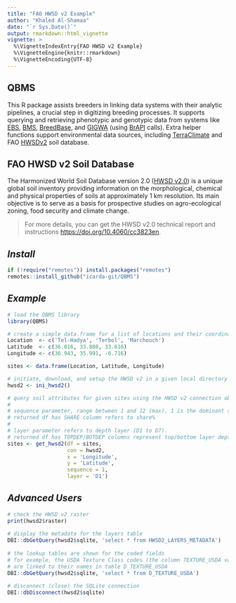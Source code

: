 ---
title: "FAO HWSD v2 Example"
author: "Khaled Al-Shamaa"
date: "`r Sys.Date()`"
output: rmarkdown::html_vignette
vignette: >
  %\VignetteIndexEntry{FAO HWSD v2 Example}
  %\VignetteEngine{knitr::rmarkdown}
  %\VignetteEncoding{UTF-8}
---

## QBMS
This R package assists breeders in linking data systems with their analytic pipelines, a crucial step in digitizing breeding processes. It supports querying and retrieving phenotypic and genotypic data from systems like [EBS](https://ebs.excellenceinbreeding.org/), [BMS](https://bmspro.io/), [BreedBase](https://breedbase.org), and [GIGWA](https://github.com/SouthGreenPlatform/Gigwa2) (using [BrAPI](https://brapi.org/) calls). Extra helper functions support environmental data sources, including [TerraClimate](https://www.climatologylab.org/terraclimate.html) and FAO [HWSDv2](https://gaez.fao.org/pages/hwsd) soil database.

## FAO HWSD v2 Soil Database
The Harmonized World Soil Database version 2.0 ([HWSD v2.0](https://gaez.fao.org/pages/hwsd)) is a unique global soil inventory providing information on the morphological, chemical and physical properties of soils at approximately 1 km resolution. Its main objective is to serve as a basis for prospective studies on agro-ecological zoning, food security and climate change.

> For more details, you can get the HWSD v2.0 technical report and instructions [https://doi.org/10.4060/cc3823en](https://doi.org/10.4060/cc3823en).

## _Install_
```r
if (!require("remotes")) install.packages("remotes")
remotes::install_github("icarda-git/QBMS")
```

## _Example_
```r
# load the QBMS library
library(QBMS)

# create a simple data.frame for a list of locations and their coordinates
Location  <- c('Tel-Hadya', 'Terbol', 'Marchouch')
Latitude  <- c(36.016, 33.808, 33.616)
Longitude <- c(36.943, 35.991, -6.716)

sites <- data.frame(Location, Latitude, Longitude)

# initiate, download, and setup the HWSD v2 in a given local directory
hwsd2 <- ini_hwsd2()

# query soil attributes for given sites using the HWSD v2 connection object
#  
# sequence parameter, range between 1 and 12 (max), 1 is the dominant soil. 
# returned df has SHARE column refers to share% 
# 
# layer parameter refers to depth layer (D1 to D7). 
# returned df has TOPDEP/BOTDEP columns represent top/bottom layer depth in cm.
sites <- get_hwsd2(df = sites, 
                   con = hwsd2, 
                   x = 'Longitude', 
                   y = 'Latitude', 
                   sequence = 1, 
                   layer = 'D1')

```

## _Advanced Users_
```r
# check the HWSD v2 raster 
print(hwsd2$raster)
 
# display the metadata for the layers table
DBI::dbGetQuery(hwsd2$sqlite, 'select * from HWSD2_LAYERS_METADATA')
 
# the lookup tables are shown for the coded fields
# for example, the USDA Texture Class codes (the column TEXTURE_USDA value)
# are linked to their names in table D_TEXTURE_USDA
DBI::dbGetQuery(hwsd2$sqlite, 'select * from D_TEXTURE_USDA')
 
# disconnect (close) the SQLite connection
DBI::dbDisconnect(hwsd2$sqlite)

```